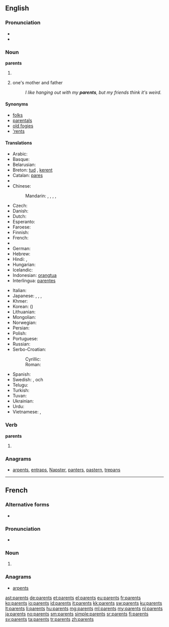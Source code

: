 ==English==

===Pronunciation===
* {{audio|en-us-parents.ogg|Audio (US)}}
* {{audio|En-uk-parents.ogg|Audio (UK)}}

===Noun===
'''parents'''

# {{plural of|parent}}
# {{rfd-sense}} one's mother and father
#: ''I like hanging out with my '''parents''', but my friends think it's weird.''

====Synonyms====
* [[folks]]
* [[parentals]]
* [[old fogies]]
* [['rents]]

====Translations====
{{trans-top|one's mother and father}}
* Arabic: {{t-|ar|والدين|m-p|tr=waalidayn}} {{qualifier|dual}}
* Basque: {{t+|eu|guraso}}
* Belarusian: {{t-|be|бацькі|m-p|tr=bac'kí}}
* Breton: [[tud]] {{p}}, [[kerent]] {{p}}
* Catalan: [[pares]] {{m-p}}
* {{trreq|ce}}
* Chinese:
*: Mandarin: {{t-|cmn|父母|tr=fùmǔ|sc=Hani}}, {{t|cmn|爸媽|sc=Hani}}, {{t|cmn|爸妈|tr=bàmā|sc=Hani}}, {{t|cmn|雙親|sc=Hani}}, {{t|cmn|双亲|tr=shuāngqīn|sc=Hani}}
* Czech: {{t-|cs|rodiče|p}}
* Danish: {{t+|da|forældre|c-p}}
* Dutch: {{t+|nl|ouders|m-p}}
* Esperanto: {{t-|eo|gepatroj|p}}
* Faroese: {{t-|fo|foreldur|n-p}}
* Finnish: {{t+|fi|vanhemmat|p}}
* French: {{t+|fr|parents|m-p}}
* {{trreq|ka}}
* German: {{t+|de|Eltern|m-p}}
* Hebrew: {{t-|he|הורים|m-p}}
* Hindi: {{t-|hi|माता-पिता|p|tr=mātā-pitā|sc=Deva}}, {{t-|hi|मां-बाप|p|tr=mā̃-bāp|sc=Deva}}
* Hungarian: {{t+|hu|szülők|p}}
* Icelandic: {{t+|is|foreldrar|m-p}}
* Indonesian: [[orangtua]]
* Interlingua: [[parentes]]
{{trans-mid}}
* Italian: {{t+|it|genitori|m-p}}
* Japanese: {{t+|ja|両親|tr=りょうしん, ryōshin|sc=Jpan}}, {{t+|ja|親|tr=おや, oya}}, {{t-|ja|親元|tr=おやもと, oyamoto}}, {{t-|ja|父母|tr=ふぼ, fubo, ちちはは, chichihaha|sc=Jpan}}
* Khmer: {{t-|km|ឪពុកម្ដាយ|tr=əv puk mdaay|sc=Khmr}}
* Korean: {{t+|ko|부모|tr=bumo|sc=Kore}} ({{t+|ko|父母|sc=Kore}})
* Lithuanian: {{t+|lt|tėvai|m-p}}
* Mongolian: {{t|mn|эцэг эх|sc=Cyrl}}
* Norwegian: {{t-|no|foreldre|p}}
* Persian: {{t-|fa|پدر و مادر|tr=pedar va mâdar|sc=fa-Arab}}
* Polish: {{t+|pl|rodzice|p}}
* Portuguese: {{t+|pt|pais}}
* Russian: {{t+|ru|родитель|alt=родители|m-p|tr=rodíteli}}
* Serbo-Croatian:
*: Cyrillic: {{t-|sh|родитељи|p}}
*: Roman: {{t-|sh|roditelji|p}}
* Spanish: {{t-|es|padres|m-p}}
* Swedish: {{t+|sv|förälder|alt=föräldrar|p}}, {{t+|sv|mor}} och {{t+|sv|far}}
* Telugu: {{t+|te|తల్లిదండ్రులు|tr=tallidaNDrulu}}
* Turkish: {{t+|tr|ebeveyn}}
* Tuvan: {{tø|tyv|ада-ие|tr=ada-ije}}
* Ukrainian: {{t+|uk|батьки|p|tr=bat'ký}}
* Urdu: {{t-|ur|ماں باپ|p|tr=mā̃ bāp|sc=ur-Arab}}
* Vietnamese: {{t+|vi|bố mẹ}}, {{t+|vi|cha mẹ}}
{{trans-bottom}}

===Verb===
'''parents'''

# {{third-person singular of|parent}}

===Anagrams===
* [[arpents#English|arpents]], [[entraps#English|entraps]], [[Napster#English|Napster]], [[panters#English|panters]], [[pastern#English|pastern]], [[trepans#English|trepans]]

----

==French==

===Alternative forms===
* {{qualifier|archaic}} {{l|fr|parens}}

===Pronunciation===
* {{audio|Fr-parents.ogg|Audio}}

===Noun===
{{head|fr|plural|g=m-p}}

# {{plural of|parent|lang=fr}}

===Anagrams===
* [[arpents#French|arpents]]

[[ast:parents]]
[[de:parents]]
[[et:parents]]
[[el:parents]]
[[eu:parents]]
[[fr:parents]]
[[ko:parents]]
[[io:parents]]
[[id:parents]]
[[it:parents]]
[[kk:parents]]
[[sw:parents]]
[[ku:parents]]
[[lt:parents]]
[[li:parents]]
[[hu:parents]]
[[mg:parents]]
[[ml:parents]]
[[my:parents]]
[[nl:parents]]
[[ja:parents]]
[[no:parents]]
[[sm:parents]]
[[simple:parents]]
[[sr:parents]]
[[fi:parents]]
[[sv:parents]]
[[ta:parents]]
[[tr:parents]]
[[zh:parents]]
